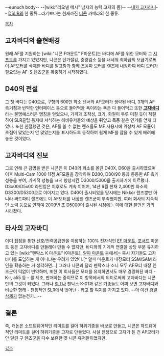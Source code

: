 --eunuch body--
--[wiki:"리오넬 메시" 남자의 능력 고자의 몸]--
--[[내가 고자라니]]--
[[DSLR]]의 한 종류...라기보다는 현재까진 [[니콘]] 카메라의 한 종류.

[[목차]]
== 고자바디의 출현배경 ==
원래 AF를 지원하는 [wiki:"니콘 F마운트" F마운트]는 바디에 AF를 위한 모터와 그 [[샤프트]]를 가지고 있었지만, 니콘은 단가절감, 중량감소 등을 내세워 최하급의 보급기로써 이 AF모터를 삭제한 바디를 발표함과 함께 초음파 모터를 렌즈에 내장하여 바디 모터가 필요없는 AF-S 렌즈군을 확충하기 시작하였다.

== D40의 전설 ==
그 첫 바디는 D40으로, 구형의 600만 화소 센서와 AF모터가 생략된 바디, 3개의 AF 측거점과 빈약한 인터페이스 등으로 들어먹을 욕이라는 욕은 다 들어먹고 또한 '''[[고자]]바디'''라는 불명예스러운 명칭을 얻었으나, 가격과 조작성, 크기, 화질이 두루 미칠 듯이 적절하여 SLR클럽 등지에 서식하는 헤비유저들의 예상을 뒤엎고 폭풍 같은 인기를 얻게 되었다.
또한 친절했던 것은, AF를 쓸 수 없는 렌즈들도 MF 사용시에 위상차 AF 모듈이 초점이 맞았는지 안 맞았는지를 표시하도록 동작하여 쉽게 MF를 잡을 수 있게 배려해 놓은 것이었다.

== 고자바디의 진보 ==
그로 인해 큰 감명을 받은 니콘은 이 D40의 화소를 올린 D40X, D60을 출시하였으며 이후 Multi-Cam 1000 11점 AF모듈을 장착하여 D200, D80/90 등과 동등한 AF 측거 성능을 부여, 기계적 성능을 크게 향상시킨 D3000/5000을 출시하기에 이르렀다. D3x00/D5x00 라인업은 이후로도 계속 이어져, 14년 6월 현재 2,400만 화소의 D3300/D5300으로 이어지고 있다.
D40이 출시되었을 당시에는 Nikkor 렌즈뿐만 아니라 써드파티 렌즈에도 이 AF모터를 내장한 렌즈군이 부족했지만, 여러 회사의 지속적인 노력 등으로 인하여 2009년 초 D5000이 출시된 시점에는 이에 대한 불만은 거의 사라졌다.

== 타사의 고자바디 ==
이미 접점을 통한 신호/전력공급만을 이용하는 100% 전자식인 [[EF 마운트]], [[포서드]] 마운트 등은 고자바디를 만들래야 만들 수 없지만, 바디와의 기계적 연결을 상당 부분 유지하고 있는 [wiki:"펜탁스 K 마운트" K마운트], [[알파 마운트]] 등에서는 혹시 자기들도 고자바디를 도입하는 게 아니냐는 우려가 있었다.[* 알파 마운트가 내장모터 SSM/SAM 라인을 확충하는 거 생각하면...] 그러나 니콘과 달리 펜탁스나 소니 모두 AF모터 내장 렌즈군이 턱없이 빈약하며, 또한 이 회사들은 모터를 유지하면서도 매우 경량화된 바디 - K-r, a55 등 - 를 제조, 판매하는 중이므로 이 항목에서의 의미로써의 고자바디는 니콘만의 그것이 되었다.
그러나 [[SLT]]나 펜탁스 K-01과 같은 기종들도 어찌 보면 고자바디와 비슷한 형태 - 전통적인 SLR에서 벗어난 - 라고 할 여지를 가지고 있다. --아 이건 [[검열삭제]]가 없는건가...--

== 결론 ==
즉, 캐논은 소프트웨어적인 리미트를 걸어 하위기종을 바보로 만들고, 니콘은 하드웨어적인 리미트를 걸어 하위기종을 고자로 만들었다. 사실 진정으로 고자가 된 건 AF모터가 안 달린 구 렌즈군을 다수 보유한 옛 니콘 유저들이었지만.

[[각주]]
